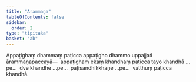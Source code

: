 ```yaml
---
title: "Ārammaṇa"
tableOfContents: false
sidebar:
  order: 2
type: "tipitaka"
basket: "ab"
---
```



<DynamicBreadcrumb />

<Division number="56">

<Paragraph number="668">
Appaṭighaṃ dhammaṃ paṭicca appaṭigho dhammo uppajjati ārammaṇapaccayā—  appaṭighaṃ ekaṃ khandhaṃ paṭicca tayo khandhā …pe…  dve khandhe …pe…  paṭisandhikkhaṇe …pe…  vatthuṃ paṭicca khandhā.
</Paragraph>
</Division>